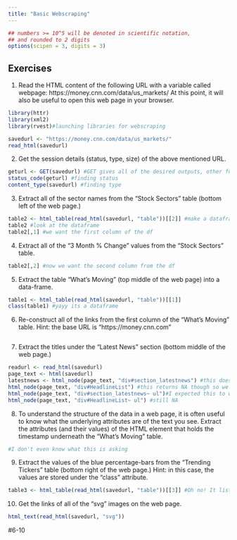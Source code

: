 ---
title: "Basic Webscraping"
---

<style type="text/css">
.table {

    width: 80%;
    margin-left:10%; 
    margin-right:10%;
}
</style>
```{r,setup, echo=FALSE, cache=TRUE}
## numbers >= 10^5 will be denoted in scientific notation,
## and rounded to 2 digits
options(scipen = 3, digits = 3)
```



## Exercises

1. Read the HTML content of the following URL with a variable called webpage: https://money.cnn.com/data/us_markets/ At this point, it will also be useful to open this web page in your browser.
```{r}
library(httr)
library(xml2)
library(rvest)#launching libraries for webscraping

savedurl <- "https://money.cnn.com/data/us_markets/"
read_html(savedurl)

```
2. Get the session details (status, type, size) of the above mentioned URL.
```{r}
geturl <- GET(savedurl) #GET gives all of the desired outputs, other functions can specifically find them
status_code(geturl) #finding status
content_type(savedurl) #finding type

```
3. Extract all of the sector names from the "Stock Sectors" table (bottom left of the web page.)
```{r}
table2 <- html_table(read_html(savedurl, "table"))[[2]] #make a dataframe from the table
table2 #look at the dataframe
table2[,1] #we want the first column of the df

```
4. Extract all of the "3 Month % Change" values from the "Stock Sectors" table.
```{r}
table2[,2] #now we want the second column from the df
```
5. Extract the table "What's Moving" (top middle of the web page) into a data-frame.
```{r}
table1 <- html_table(read_html(savedurl, "table"))[[1]] 
class(table1) #yayy its a dataframe
```
6. Re-construct all of the links from the first column of the "What's Moving" table.
Hint: the base URL is "https://money.cnn.com"
```{r}

```

7. Extract the titles under the "Latest News" section (bottom middle of the web page.)
```{r}
readurl <- read_html(savedurl)
page_text <- html(savedurl)
latestnews <- html_node(page_text, "div#section_latestnews") #this doesn't give it the way we want it to... we want the headline list
html_node(page_text, "div#HeadlineList") #this returns NA though so we can't just ask directly
html_node(page_text, "div#section_latestnews~ ul")#I expected this to work...
html_node(page_text, "div#HeadlineList~ ul") #still NA
```
8. To understand the structure of the data in a web page, it is often useful to know what the underlying attributes are of the text you see. Extract the attributes (and their values) of the HTML element that holds the timestamp underneath the "What's Moving" table.
```{r}
#I don't even know what this is asking
```

9. Extract the values of the blue percentage-bars from the "Trending Tickers" table (bottom right of the web page.)
Hint: in this case, the values are stored under the "class" attribute.
```{r}
table3 <- html_table(read_html(savedurl, "table"))[[3]] #Oh no! It lists them as NA... No idea how to retrieve what they are
```

10. Get the links of all of the "svg" images on the web page.
```{r}
html_text(read_html(savedurl, "svg"))
```

#6-10



